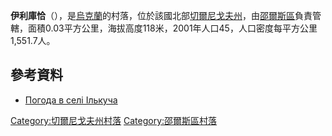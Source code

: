 {{coord|51|53|31|N|31|55|34|E|scale:100000|display=title}}

'''伊利庫恰'''（{{lang-uk|Ількуча}}），是[[烏克蘭|烏克蘭]]的村落，位於該國北部[[切爾尼戈夫州|切爾尼戈夫州]]，由[[邵爾斯區|邵爾斯區]]負責管轄，面積0.03平方公里，海拔高度118米，2001年人口45，人口密度每平方公里1,551.7人。

==參考資料==
* [http://weather.in.ua/ua/chernigovskaja/9577 Погода в селі Ількуча]{{Wayback|url=http://weather.in.ua/ua/chernigovskaja/9577 |date=20111220132027 }}

[[Category:切爾尼戈夫州村落|Category:切爾尼戈夫州村落]]
[[Category:邵爾斯區村落|Category:邵爾斯區村落]]


{{Chernihiv-geo-stub}}